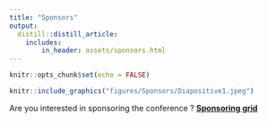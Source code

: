 ```yaml
---
title: "Sponsors"
output:
  distill::distill_article:
    includes:
        in_header: assets/sponsors.html
---
```


```r
knitr::opts_chunk$set(echo = FALSE)
```


```r
knitr::include_graphics("figures/Sponsors/Diapositive1.jpeg")
```



Are you interested in sponsoring the conference ? 
[**Sponsoring grid**](assets/2022_ICE-IAMOT_Sponsorship_Grid.pdf)
